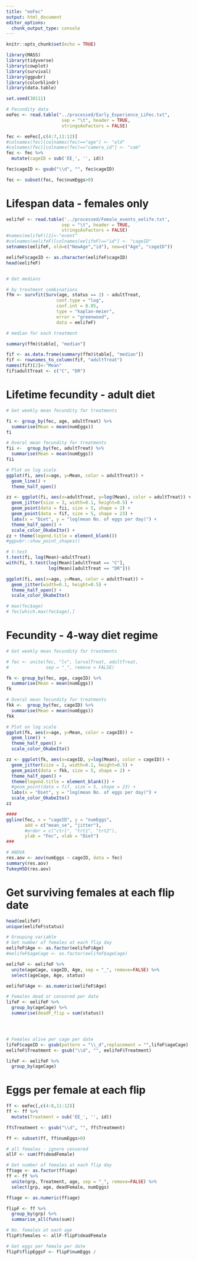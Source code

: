 ```yaml
---
title: "eeFec"
output: html_document
editor_options: 
  chunk_output_type: console
---
```


```r
knitr::opts_chunk$set(echo = TRUE)

library(MASS)
library(tidyverse)
library(cowplot)
library(survival)
library(ggpubr)
library(colorblindr)
library(data.table)

set.seed(30111)
```

```r
# Fecundity data
eeFec <- read.table("../processed/Early_Experience_LiFec.txt",
                     sep = "\t", header = TRUE,
                     stringsAsFactors = FALSE) 

fec <- eeFec[,c(4:7,11:12)]
#colnames(fec)[colnames(fec)=="age"] <- "old"
#colnames(fec)[colnames(fec)=="camera_id"] <- "cam"
fec <- fec %>% 
  mutate(cageID = sub('EE_', '', id))

fec$cageID <- gsub("\\d", "", fec$cageID)

fec <- subset(fec, fec$numEggs>0)
```

# Lifespan data - females only

```r
eelifeF <- read.table('../processed/Female_events_eelife.txt',
                     sep = "\t", header = TRUE,
                     stringsAsFactors = FALSE) 
#names(eelifeF)[1]<-"event"
#colnames(eelifeF)[colnames(eelifeF)=="id"] <- "cageID"
setnames(eelifeF, old=c("NewAge","id"), new=c("Age", "cageID"))

eelifeF$cageID <- as.character(eelifeF$cageID)
head(eelifeF)


# Get medians

# by treatment combinations
ffm <- survfit(Surv(age, status == 2) ~ adultTreat,
                   conf.type = "log", 
                   conf.int = 0.95,
                   type = "kaplan-meier",
                   error = "greenwood",
                   data = eelifeF)

# median for each treatment

summary(ffm)$table[, "median"]

fif <- as.data.frame(summary(ffm)$table[, "median"])
fif <- rownames_to_column(fif, "adultTreat")
names(fif)[2]<-"Mean"
fif$adultTreat <- c("C", "DR")

```

# Lifetime fecundity - adult diet

```r

# Get weekly mean fecundity for treatments

fi <- group_by(fec, age, adultTreat) %>% 
  summarise(Mean = mean(numEggs))
fi

# Overal mean fecundity for treatments
fii <-  group_by(fec, adultTreat) %>%
  summarise(Mean = mean(numEggs))
fii

# Plot on log scale
ggplot(fi, aes(x=age, y=Mean, color = adultTreat)) + 
  geom_line() +
  theme_half_open()

zz <- ggplot(fi, aes(x=adultTreat, y=log(Mean), color = adultTreat)) + 
  geom_jitter(size = 3, width=0.1, height=0.5) +
  geom_point(data = fii, size = 5, shape = 2) +
  geom_point(data = fif, size = 5, shape = 23) +
  labs(x = "Diet", y = "log(mean No. of eggs per day)") +
  theme_half_open() +
  scale_color_OkabeIto() +
zz + theme(legend.title = element_blank())
#ggpubr::show_point_shapes()

# t-test
t.test(fi, log(Mean)~adultTreat)
with(fi, t.test(log(Mean)[adultTreat == "C"], 
                log(Mean)[adultTreat == "DR"]))

ggplot(fi, aes(x=age, y=Mean, color = adultTreat)) + 
  geom_jitter(width=0.1, height=0.5) +
  theme_half_open() +
  scale_color_OkabeIto()

# max(fec$age)
# fec[which.max(fec$age),]
```

# Fecundity - 4-way diet regime

```r
# Get weekly mean fecundity for treatments

# fec <- unite(fec, "lv", larvalTreat, adultTreat, 
#              sep = "_", remove = FALSE)

fk <- group_by(fec, age, cageID) %>% 
  summarise(Mean = mean(numEggs))
fk

# Overal mean fecundity for treatments
fkk <-  group_by(fec, cageID) %>%
  summarise(Mean = mean(numEggs))
fkk

# Plot on log scale
ggplot(fk, aes(x=age, y=Mean, color = cageID)) + 
  geom_line() +
  theme_half_open() +
  scale_color_OkabeIto() 

zz <- ggplot(fk, aes(x=cageID, y=log(Mean), color = cageID)) + 
  geom_jitter(size = 2, width=0.1, height=0.5) +
  geom_point(data = fkk, size = 5, shape = 2) +
  theme_half_open() +
  theme(legend.title = element_blank()) +
  #geom_point(data = fif, size = 5, shape = 23) +
  labs(x = "Diet", y = "log(mean No. of eggs per day)") +
  scale_color_OkabeIto() 
zz 

####
ggline(fec, x = "cageID", y = "numEggs", 
       add = c("mean_se", "jitter"), 
       #order = c("ctrl", "trt1", "trt2"),
       ylab = "Fec", xlab = "Diet")
###

# ANOVA
res.aov <- aov(numEggs ~ cageID, data = fec)
summary(res.aov)
TukeyHSD(res.aov)
```





# Get surviving females at each flip date

```r
head(eelifeF)
unique(eelifeF$status)

# Grouping variable
# Get number of females at each flip day
eelifeF$Age <- as.factor(eelifeF$Age)
#eelifeF$ageCage <- as.factor(eelifeF$ageCage)

eelifeF <- eelifeF %>% 
  unite(ageCage, cageID, Age, sep = "_", remove=FALSE) %>%
  select(ageCage, Age, status)

eelifeF$Age <- as.numeric(eelifeF$Age)

# Females dead or censored per date
lifeF <- eelifeF %>%
  group_by(ageCage) %>%
  summarise(deadF_flip = sum(status))




# Females alive per cage per date
lifeF$cageID <- gsub(pattern = "\\_d",replacement = "",lifeF$ageCage)
eelifeF$Treatment <- gsub("\\d", "", eelifeF$Treatment)

lifeF <- eelifeF %>%
  group_by(ageCage)
```

# Eggs per female at each flip

```r

ff <- eeFec[,c(4:8,11:12)]
ff <- ff %>% 
  mutate(Treatment = sub('EE_', '', id))

ff$Treatment <- gsub("\\d", "", ff$Treatment)

ff <- subset(ff, ff$numEggs>0)

# all females - ignore censored
allF <- sum(ff$deadFemale)

# Get number of females at each flip day
ff$age <- as.factor(ff$age)
ff <- ff %>% 
  unite(grp, Treatment, age, sep = "_", remove=FALSE) %>%
  select(grp, age, deadFemale, numEggs)

ff$age <- as.numeric(ff$age)

flipF <- ff %>%
  group_by(grp) %>%
  summarise_all(funs(sum))

# No. females at each age
flipF$females <- allF-flipF$deadFemale

# Get eggs per female per date
flipF$flipEggsF <- flipF$numEggs / 
```



